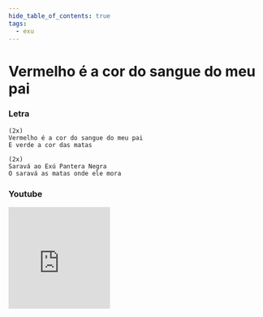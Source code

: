 ```yaml
---
hide_table_of_contents: true
tags:
  - exu
---
```


# Vermelho é a cor do sangue do meu pai

### Letra

```text
(2x)
Vermelho é a cor do sangue do meu pai
E verde a cor das matas

(2x)
Saravá ao Exú Pantera Negra
O saravá as matas onde ele mora
```

### Youtube

<iframe
  width="200"
  height="200"
  src="https://www.youtube.com/embed/WOEr35T5QWU"
  title="YouTube video player"
  frameborder="0"
  allow="accelerometer; autoplay; clipboard-write; encrypted-media; gyroscope; picture-in-picture; web-share"
  referrerpolicy="strict-origin-when-cross-origin"
  allowfullscreen
></iframe>
